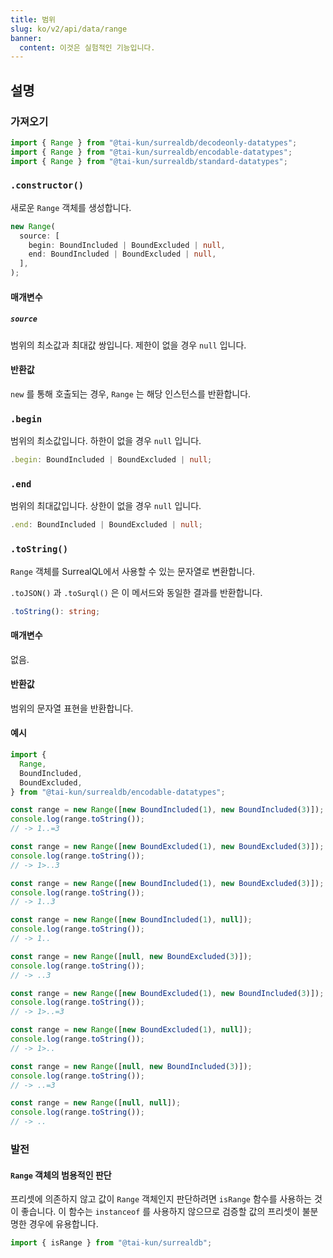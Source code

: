 ```yaml
---
title: 범위
slug: ko/v2/api/data/range
banner:
  content: 이것은 실험적인 기능입니다.
---
```



## 설명

### 가져오기

```ts
import { Range } from "@tai-kun/surrealdb/decodeonly-datatypes";
import { Range } from "@tai-kun/surrealdb/encodable-datatypes";
import { Range } from "@tai-kun/surrealdb/standard-datatypes";
```

### `.constructor()`

새로운 `Range` 객체를 생성합니다.

```ts
new Range(
  source: [
    begin: BoundIncluded | BoundExcluded | null,
    end: BoundIncluded | BoundExcluded | null,
  ],
);
```

#### 매개변수

##### `source`

범위의 최소값과 최대값 쌍입니다. 제한이 없을 경우 `null` 입니다.

#### 반환값

`new` 를 통해 호출되는 경우, `Range` 는 해당 인스턴스를 반환합니다.

### `.begin` <Badge variant="instance" /><Badge variant="property" /><Badge variant="decodeonly" />

범위의 최소값입니다. 하한이 없을 경우 `null` 입니다.

```ts
.begin: BoundIncluded | BoundExcluded | null;
```

### `.end` <Badge variant="instance" /><Badge variant="property" /><Badge variant="decodeonly" />

범위의 최대값입니다. 상한이 없을 경우 `null` 입니다.

```ts
.end: BoundIncluded | BoundExcluded | null;
```

### `.toString()` <Badge variant="instance" /><Badge variant="method" /><Badge variant="encodable" />

`Range` 객체를 SurrealQL에서 사용할 수 있는 문자열로 변환합니다.

`.toJSON()` 과 `.toSurql()` 은 이 메서드와 동일한 결과를 반환합니다.

```ts
.toString(): string;
```

#### 매개변수

없음.

#### 반환값

범위의 문자열 표현을 반환합니다.

#### 예시

```ts
import {
  Range,
  BoundIncluded,
  BoundExcluded,
} from "@tai-kun/surrealdb/encodable-datatypes";

const range = new Range([new BoundIncluded(1), new BoundIncluded(3)]);
console.log(range.toString());
// -> 1..=3

const range = new Range([new BoundExcluded(1), new BoundExcluded(3)]);
console.log(range.toString());
// -> 1>..3

const range = new Range([new BoundIncluded(1), new BoundExcluded(3)]);
console.log(range.toString());
// -> 1..3

const range = new Range([new BoundIncluded(1), null]);
console.log(range.toString());
// -> 1..

const range = new Range([null, new BoundExcluded(3)]);
console.log(range.toString());
// -> ..3

const range = new Range([new BoundExcluded(1), new BoundIncluded(3)]);
console.log(range.toString());
// -> 1>..=3

const range = new Range([new BoundExcluded(1), null]);
console.log(range.toString());
// -> 1>..

const range = new Range([null, new BoundIncluded(3)]);
console.log(range.toString());
// -> ..=3

const range = new Range([null, null]);
console.log(range.toString());
// -> ..
```

### 발전

#### `Range` 객체의 범용적인 판단

프리셋에 의존하지 않고 값이 `Range` 객체인지 판단하려면 `isRange` 함수를 사용하는 것이 좋습니다. 이 함수는 `instanceof` 를 사용하지 않으므로 검증할 값의 프리셋이 불분명한 경우에 유용합니다.

```ts
import { isRange } from "@tai-kun/surrealdb";
```
